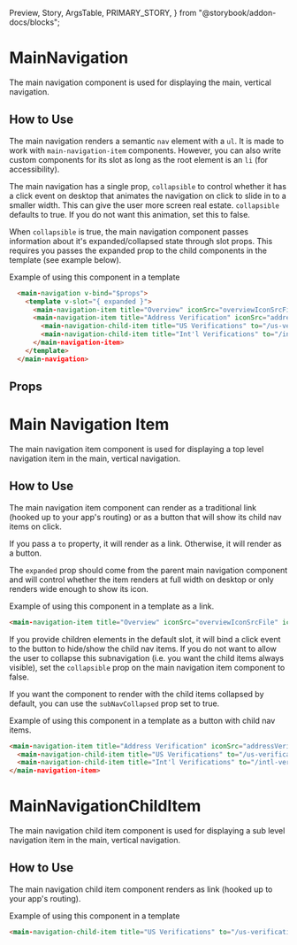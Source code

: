   Preview,
  Story,
  ArgsTable,
  PRIMARY_STORY,
} from "@storybook/addon-docs/blocks";

# MainNavigation

The main navigation component is used for displaying the main, vertical navigation.

<Preview>
  <Story id="components-main-navigation--primary" />
</Preview>

## How to Use

The main navigation renders a semantic `nav` element with a `ul`. It is made to work with `main-navigation-item` components. However, you can also write custom components for its slot as long as the root element is an `li` (for accessibility).

The main navigation has a single prop, `collapsible` to control whether it has a click event on desktop that animates the navigation on click to slide in to a smaller width. This can give the user more screen real estate. `collapsible` defaults to true. If you do not want this animation, set this to false.

When `collapsible` is true, the main navigation component passes information about it's expanded/collapsed state through slot props. This requires you passes the expanded prop to the child components in the template (see example below).

Example of using this component in a template
```html
  <main-navigation v-bind="$props">
    <template v-slot="{ expanded }">
      <main-navigation-item title="Overview" iconSrc="overviewIconSrcFile" iconAltText="Overview icon" to="/overview" :expanded="expanded" />
      <main-navigation-item title="Address Verification" iconSrc="addressVerificationIconSrcFile" iconAltText="Address verification icon" :subNavCollapsed="false" :expanded="expanded">
        <main-navigation-child-item title="US Verifications" to="/us-verifications" />
        <main-navigation-child-item title="Int'l Verifications" to="/intl-verifications" />
      </main-navigation-item>
    </template>
  </main-navigation>
```

## Props

<ArgsTable story={PRIMARY_STORY} />

# Main Navigation Item

The main navigation item component is used for displaying a top level navigation item in the main, vertical navigation.

<Preview>
  <Story id="components-main-navigation--item" />
</Preview>

## How to Use

The main navigation item component can render as a traditional link (hooked up to your app's routing) or as a button that will show its child nav items on click. 

If you pass a `to` property, it will render as a link. Otherwise, it will render as a button.

The `expanded` prop should come from the parent main navigation component and will control whether the item renders at full width on desktop or only renders wide enough to show its icon.

Example of using this component in a template as a link.
```html
<main-navigation-item title="Overview" iconSrc="overviewIconSrcFile" iconAltText="Overview icon" to="/overview" :expanded="expanded" />
```

If you provide children elements in the default slot, it will bind a click event to the button to hide/show the child nav items. If you do not want to allow the user to collapse this subnavigation (i.e. you want the child items always visible), set the `collapsible` prop on the main navigation item component to false.

If you want the component to render with the child items collapsed by default, you can use the `subNavCollapsed` prop set to true.

Example of using this component in a template as a button with child nav items.
```html
<main-navigation-item title="Address Verification" iconSrc="addressVerificationIconSrcFile" iconAltText="Address verification icon" :expanded="expanded">
  <main-navigation-child-item title="US Verifications" to="/us-verifications" />
  <main-navigation-child-item title="Int'l Verifications" to="/intl-verifications" />
</main-navigation-item>
```

# MainNavigationChildItem

The main navigation child item component is used for displaying a sub level navigation item in the main, vertical navigation.

<Preview>
  <Story id="components-main-navigation--child-item" />
</Preview>

## How to Use

The main navigation child item component renders as link (hooked up to your app's routing).

Example of using this component in a template
```html
<main-navigation-child-item title="US Verifications" to="/us-verifications" />
```